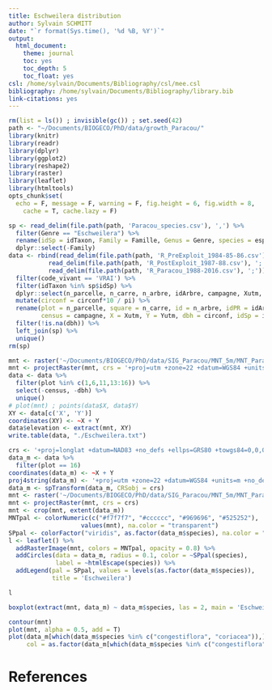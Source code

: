 ```yaml
---
title: Eschweilera distribution
author: Sylvain SCHMITT
date: "`r format(Sys.time(), '%d %B, %Y')`"
output:
  html_document:
    theme: journal
    toc: yes
    toc_depth: 5
    toc_float: yes
csl: /home/sylvain/Documents/Bibliography/csl/mee.csl
bibliography: /home/sylvain/Documents/Bibliography/library.bib
link-citations: yes
---
```


```r
rm(list = ls()) ; invisible(gc()) ; set.seed(42)
path <- "~/Documents/BIOGECO/PhD/data/growth_Paracou/"
library(knitr)
library(readr)
library(dplyr)
library(ggplot2)
library(reshape2)
library(raster)
library(leaflet)
library(htmltools)
opts_chunk$set(
  echo = F, message = F, warning = F, fig.height = 6, fig.width = 8,
    cache = T, cache.lazy = F)
```

```r
sp <- read_delim(file.path(path, 'Paracou_species.csv'), ',') %>%
  filter(Genre == "Eschweilera") %>%
  rename(idSp = idTaxon, Family = Famille, Genus = Genre, species = espece) %>%
  dplyr::select(-Family)
data <- rbind(read_delim(file.path(path, 'R_PreExploit_1984-85-86.csv'), ';'),
           read_delim(file.path(path, 'R_PostExploit_1987-88.csv'), ';'),
           read_delim(file.path(path, 'R_Paracou_1988-2016.csv'), ';')) %>%
  filter(code_vivant == 'VRAI') %>%
  filter(idTaxon %in% sp$idSp) %>%
  dplyr::select(n_parcelle, n_carre, n_arbre, idArbre, campagne, Xutm, Yutm, circonf, idTaxon) %>%
  mutate(circonf = circonf*10 / pi) %>%
  rename(plot = n_parcelle, square = n_carre, id = n_arbre, idPR = idArbre,
         census = campagne, X = Xutm, Y = Yutm, dbh = circonf, idSp = idTaxon) %>%
  filter(!is.na(dbh)) %>% 
  left_join(sp) %>% 
  unique()
rm(sp)
```

```r
mnt <- raster('~/Documents/BIOGECO/PhD/data/SIG_Paracou/MNT_5m/MNT_ParacouAvril2009_5m.tif')
mnt <- projectRaster(mnt, crs = '+proj=utm +zone=22 +datum=WGS84 +units=m +no_defs +ellps=WGS84 +towgs84=0,0,0')
data <- data %>% 
  filter(plot %in% c(1,6,11,13:16)) %>% 
  select(-census, -dbh) %>% 
  unique()
# plot(mnt) ; points(data$X, data$Y)
XY <- data[c('X', 'Y')]
coordinates(XY) <- ~X + Y
data$elevation <- extract(mnt, XY)
write.table(data, "./Eschweilera.txt")
```

```r
crs <- '+proj=longlat +datum=NAD83 +no_defs +ellps=GRS80 +towgs84=0,0,0'
data_m <- data %>% 
  filter(plot == 16)
coordinates(data_m) <- ~X + Y
proj4string(data_m) <- '+proj=utm +zone=22 +datum=WGS84 +units=m +no_defs +ellps=WGS84 +towgs84=0,0,0'
data_m <- spTransform(data_m, CRSobj = crs)
mnt <- raster('~/Documents/BIOGECO/PhD/data/SIG_Paracou/MNT_5m/MNT_ParacouAvril2009_5m.tif')
mnt <- projectRaster(mnt, crs = crs)
mnt <- crop(mnt, extent(data_m))
MNTpal <- colorNumeric(c("#f7f7f7", "#cccccc", "#969696", "#525252"),
                    values(mnt), na.color = "transparent")
SPpal <- colorFactor("viridis", as.factor(data_m$species), na.color = "transparent")
l <- leaflet() %>% 
  addRasterImage(mnt, colors = MNTpal, opacity = 0.8) %>%
  addCircles(data = data_m, radius = 0.1, color = ~SPpal(species),
             label = ~htmlEscape(species)) %>% 
  addLegend(pal = SPpal, values = levels(as.factor(data_m$species)), 
            title = 'Eschweilera')
```
```r
l
```

```r
boxplot(extract(mnt, data_m) ~ data_m$species, las = 2, main = 'Eschweilera in plot 16')
```

```r
contour(mnt)
plot(mnt, alpha = 0.5, add = T)
plot(data_m[which(data_m$species %in% c("congestiflora", "coriacea")),],
     col = as.factor(data_m[which(data_m$species %in% c("congestiflora", "coriacea")),]$species), pch = 16, add = T)
```


# References
